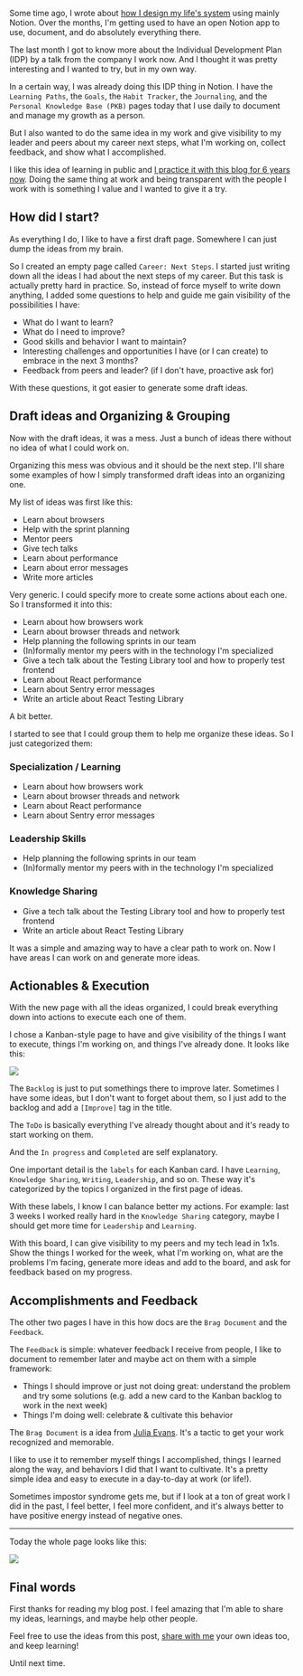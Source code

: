 <SmoothRender>

Some time ago, I wrote about [how I design my life's system](/designing-my-lifes-system) using mainly Notion. Over the months, I'm getting used to have an open Notion app to use, document, and do absolutely everything there.

The last month I got to know more about the Individual Development Plan (IDP) by a talk from the company I work now. And I thought it was pretty interesting and I wanted to try, but in my own way.

In a certain way, I was already doing this IDP thing in Notion. I have the `Learning Paths`, the `Goals`, the `Habit Tracker`, the `Journaling`, and the `Personal Knowledge Base (PKB)` pages today that I use daily to document and manage my growth as a person.

But I also wanted to do the same idea in my work and give visibility to my leader and peers about my career next steps, what I'm working on, collect feedback, and show what I accomplished.

I like this idea of learning in public and [I practice it with this blog for 6 years now](). Doing the same thing at work and being transparent with the people I work with is something I value and I wanted to give it a try.

## How did I start?

As everything I do, I like to have a first draft page. Somewhere I can just dump the ideas from my brain.

So I created an empty page called `Career: Next Steps`. I started just writing down all the ideas I had about the next steps of my career. But this task is actually pretty hard in practice. So, instead of force myself to write down anything, I added some questions to help and guide me gain visibility of the possibilities I have:

- What do I want to learn?
- What do I need to improve?
- Good skills and behavior I want to maintain?
- Interesting challenges and opportunities I have (or I can create) to embrace in the next 3 months?
- Feedback from peers and leader? (if I don't have, proactive ask for)

With these questions, it got easier to generate some draft ideas.

## Draft ideas and Organizing & Grouping

Now with the draft ideas, it was a mess. Just a bunch of ideas there without no idea of what I could work on.

Organizing this mess was obvious and it should be the next step. I'll share some examples of how I simply transformed draft ideas into an organizing one.

My list of ideas was first like this:

- Learn about browsers
- Help with the sprint planning
- Mentor peers
- Give tech talks
- Learn about performance
- Learn about error messages
- Write more articles

Very generic. I could specify more to create some actions about each one. So I transformed it into this:

- Learn about how browsers work
- Learn about browser threads and network
- Help planning the following sprints in our team
- (In)formally mentor my peers with in the technology I'm specialized
- Give a tech talk about the Testing Library tool and how to properly test frontend
- Learn about React performance
- Learn about Sentry error messages
- Write an article about React Testing Library

A bit better.

I started to see that I could group them to help me organize these ideas. So I just categorized them:

### Specialization / Learning

- Learn about how browsers work
- Learn about browser threads and network
- Learn about React performance
- Learn about Sentry error messages

### Leadership Skills

- Help planning the following sprints in our team
- (In)formally mentor my peers with in the technology I'm specialized

### Knowledge Sharing

- Give a tech talk about the Testing Library tool and how to properly test frontend
- Write an article about React Testing Library

It was a simple and amazing way to have a clear path to work on. Now I have areas I can work on and generate more ideas.

## Actionables & Execution

With the new page with all the ideas organized, I could break everything down into actions to execute each one of them.

I chose a Kanban-style page to have and give visibility of the things I want to execute, things I'm working on, and things I've already done. It looks like this:

<img src="/building-an-individual-development-plan-with-notion/kanban.png" />

The `Backlog` is just to put somethings there to improve later. Sometimes I have some ideas, but I don't want to forget about them, so I just add to the backlog and add a `[Improve]` tag in the title.

The `ToDo` is basically everything I've already thought about and it's ready to start working on them.

And the `In progress` and `Completed` are self explanatory.

One important detail is the `labels` for each Kanban card. I have `Learning`, `Knowledge Sharing`, `Writing`, `Leadership`, and so on. These way it's categorized by the topics I organized in the first page of ideas.

With these labels, I know I can balance better my actions. For example: last 3 weeks I worked really hard in the `Knowledge Sharing` category, maybe I should get more time for `Leadership` and `Learning`.

With this board, I can give visibility to my peers and my tech lead in 1x1s. Show the things I worked for the week, what I'm working on, what are the problems I'm facing, generate more ideas and add to the board, and ask for feedback based on my progress.

## Accomplishments and Feedback

The other two pages I have in this how docs are the `Brag Document` and the `Feedback`.

The `Feedback` is simple: whatever feedback I receive from people, I like to document to remember later and maybe act on them with a simple framework:

- Things I should improve or just not doing great: understand the problem and try some solutions (e.g. add a new card to the Kanban backlog to work in the next week)
- Things I'm doing well: celebrate & cultivate this behavior

The `Brag Document` is a idea from [Julia Evans](https://jvns.ca/blog/brag-documents?utm_source=iamtk.co&utm_medium=referral&utm_campaign=tk_newsletter). It's a tactic to get your work recognized and memorable.

I like to use it to remember myself things I accomplished, things I learned along the way, and behaviors I did that I want to cultivate. It's a pretty simple idea and easy to execute in a day-to-day at work (or life!).

Sometimes impostor syndrome gets me, but if I look at a ton of great work I did in the past, I feel better, I feel more confident, and it's always better to have positive energy instead of negative ones.

---

Today the whole page looks like this:

<img src="/building-an-individual-development-plan-with-notion/example.png" />

## Final words

First thanks for reading my blog post. I feel amazing that I'm able to share my ideas, learnings, and maybe help other people.

Feel free to use the ideas from this post, [share with me](https://twitter.com/wordsofteekay) your own ideas too, and keep learning!

Until next time.

</SmoothRender>
